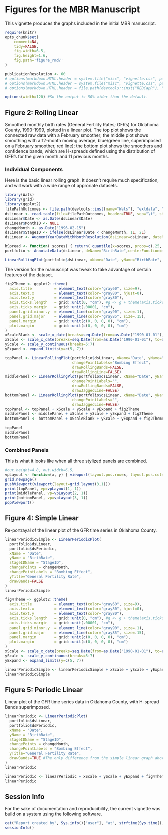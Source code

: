 <!--
%\VignetteEngine{knitr::knitr}
%\VignetteIndexEntry{Figures for the MBR Manuscript}
-->

# Figures for the MBR Manuscript
This vignette produces the graphs included in the initial MBR manuscript.

```{r set_options, echo=FALSE, results='hide'}
require(knitr)
opts_chunk$set(
    comment=NA, 
    tidy=FALSE,
    fig.width=6.5, 
    fig.height=1.6,
    fig.path='figure_rmd/'
)

publicationResolution <- 60
# options(markdown.HTML.header = system.file("misc", "vignette.css", package = "knitr"))
# options(markdown.HTML.header = system.file("misc", "vignette.css", package = "REDCapR"))
# options(markdown.HTML.header = file.path(devtools::inst("REDCapR"), "misc", "vignette.css"))

options(width=120) #So the output is 50% wider than the default.
```

## Figure 2: Rolling Linear
Smoothed monthly birth rates (General Fertility Rates; GFRs) for Oklahoma County, 1990-1999, plotted in a linear plot.  The top plot shows the connected raw data with a February smoother; the middle plot shows smoothing with a 12-month moving average, blue/green line, superimposed on a February smoother, red line); the bottom plot shows the smoothers and confidence bands, which are H-spreads defined using the distribution of GFR's for the given month and 11 previous months.

### Individual Components
Here is the basic linear rolling graph.  It doesn't require much specification, and will work with a wide range of approriate datasets.

```{r Figure2IndividualBasic}
library(Wats)
library(grid)
library(ggplot2) 
filePathOutcomes <- file.path(devtools::inst(name="Wats"), "extdata", "BirthRatesOk.txt")
dsLinear <- read.table(file=filePathOutcomes, header=TRUE, sep="\t", stringsAsFactors=F)
dsLinear$Date <- as.Date(dsLinear$Date) 
dsLinear$MonthID <- NULL
changeMonth <- as.Date("1996-02-15")
dsLinear$StageID <- ifelse(dsLinear$Date < changeMonth, 1L, 2L)
dsLinear <- AugmentYearDataWithMonthResolution(dsLinear=dsLinear, dateName="Date")

hSpread <- function( scores) { return( quantile(x=scores, probs=c(.25, .75)) ) }
portfolio <- AnnotateData(dsLinear, dvName="BirthRate",centerFunction=median, spreadFunction=hSpread)

LinearRollingPlot(portfolio$dsLinear, xName="Date", yName="BirthRate", stageIDName="StageID", changePoints=changeMonth, changePointLabels="Bombing Effect")
```

The version for the manuscript was tweak to take advantage of certain features of the dataset.

```{r Figure2IndividualStylized}
fig2Theme <- ggplot2::theme(
  axis.title          = element_text(color="gray60", size=9),
  axis.text.x         = element_text(color="gray80", hjust=0),
  axis.text.y         = element_text(color="gray80"),
  axis.ticks.length   = grid::unit(0, "cm"), #g <- g + theme(axis.ticks=element_blank())
  axis.ticks.margin   = grid::unit(.00001, "cm"),
  panel.grid.minor.y  = element_line(color="gray90", size=.1),
  panel.grid.major    = element_line(color="gray85", size=.15),
  panel.margin        = grid::unit(c(0, 0, 0, 0), "cm"),
  plot.margin         = grid::unit(c(0, 0, 0, 0), "cm")
)
xScaleBlank <- scale_x_date(breaks=seq.Date(from=as.Date("1990-01-01"), to=as.Date("1999-01-01"), by="years"), labels=NULL)
xScale <- scale_x_date(breaks=seq.Date(from=as.Date("1990-01-01"), to=as.Date("1999-01-01"), by="years"), labels=scales::date_format("%Y"))
yScale <- scale_y_continuous(breaks=5:7)
yExpand <- expand_limits(y=c(5, 7))

topPanel <- LinearRollingPlot(portfolio$dsLinear, xName="Date", yName="BirthRate", stageIDName="StageID", changePoints=changeMonth, yTitle="General Fertility Rate",
                              changePointLabels="Bombing Effect", 
                              drawRollingBands=FALSE, 
                              drawRollingLine=FALSE)
middlePanel <- LinearRollingPlot(portfolio$dsLinear, xName="Date", yName="BirthRate", stageIDName="StageID", changePoints=changeMonth, yTitle="General Fertility Rate",
                              changePointLabels="", 
                              drawRollingBands=FALSE, 
                              drawJaggedLine=FALSE)
bottomPanel <- LinearRollingPlot(portfolio$dsLinear, xName="Date", yName="BirthRate", stageIDName="StageID", changePoints=changeMonth, yTitle="General Fertility Rate", 
                              changePointLabels="", 
                              drawJaggedLine=FALSE)
topPanel <- topPanel + xScale + yScale + yExpand + fig2Theme 
middlePanel <- middlePanel + xScale + yScale + yExpand + fig2Theme
bottomPanel <- bottomPanel + xScaleBlank + yScale + yExpand + fig2Theme

topPanel
middlePanel
bottomPanel
```

### Combined Panels
This is what it looks like when all three stylized panels are combined.

```{r Figure2Combined, fig.height=4.8, dpi=publicationResolution} 
#out.height=4.8, out.width=6.5,
vpLayout <- function(x, y) { viewport(layout.pos.row=x, layout.pos.col=y) }
grid.newpage()
pushViewport(viewport(layout=grid.layout(3,1)))
print(topPanel, vp=vpLayout(1, 1))
print(middlePanel, vp=vpLayout(2, 1))
print(bottomPanel, vp=vpLayout(3, 1))
popViewport()
```


## Figure 4: Simple Linear
Re-portrayal of the linear plot of the GFR time series in Oklahoma County.

```{r Figure4Basic}
linearPeriodicSimple <- LinearPeriodicPlot(
  portfolio$dsLinear, 
  portfolio$dsPeriodic, 
  xName = "Date", 
  yName = "BirthRate",
  stageIDName = "StageID", 
  changePoints = changeMonth, 
  changePointLabels = "Bombing Effect",
  yTitle="General Fertility Rate",
  drawBands=FALSE
)
linearPeriodicSimple
```

```{r Figure4Stylized}
fig4Theme <- ggplot2::theme(
  axis.title          = element_text(color="gray60", size=9),
  axis.text.x         = element_text(color="gray80", hjust=0),
  axis.text.y         = element_text(color="gray80"),
  axis.ticks.length   = grid::unit(0, "cm"), #g <- g + theme(axis.ticks=element_blank())
  axis.ticks.margin   = grid::unit(.00001, "cm"),
  panel.grid.minor.y  = element_line(color="gray90", size=.1),
  panel.grid.major    = element_line(color="gray85", size=.15),
  panel.margin        = grid::unit(c(0, 0, 0, 0), "cm"),
  plot.margin         = grid::unit(c(0, 0, 0, 0), "cm")
)
xScale <- scale_x_date(breaks=seq.Date(from=as.Date("1990-01-01"), to=as.Date("1999-01-01"), by="years"), labels=scales::date_format("%Y"))
yScale <- scale_y_continuous(breaks=5:7)
yExpand <- expand_limits(y=c(5, 7))

linearPeriodicSimple <- linearPeriodicSimple + xScale + yScale + yExpand + fig4Theme
linearPeriodicSimple
```

## Figure 5: Periodic Linear
Linear plot of the GFR time series data in Oklahoma County, with H-spread Bands superimposed.

```{r Figure5Basic}
linearPeriodic <- LinearPeriodicPlot(
  portfolio$dsLinear, 
  portfolio$dsPeriodic, 
  xName = "Date", 
  yName = "BirthRate",
  stageIDName = "StageID", 
  changePoints = changeMonth, 
  changePointLabels = "Bombing Effect",
  yTitle="General Fertility Rate",
  drawBands=TRUE #The only difference from the simple linear graph above
)
linearPeriodic
```
```{r Figure5Stylized}
linearPeriodic <- linearPeriodic + xScale + yScale + yExpand + fig4Theme
linearPeriodic
```

## Session Info
For the sake of documentation and reproducibility, the current vignette was build on a system using the following software.

```{r session_info, echo=FALSE}
cat("Report created by", Sys.info()["user"], "at", strftime(Sys.time(), "%c, %z"))
sessionInfo()
```
